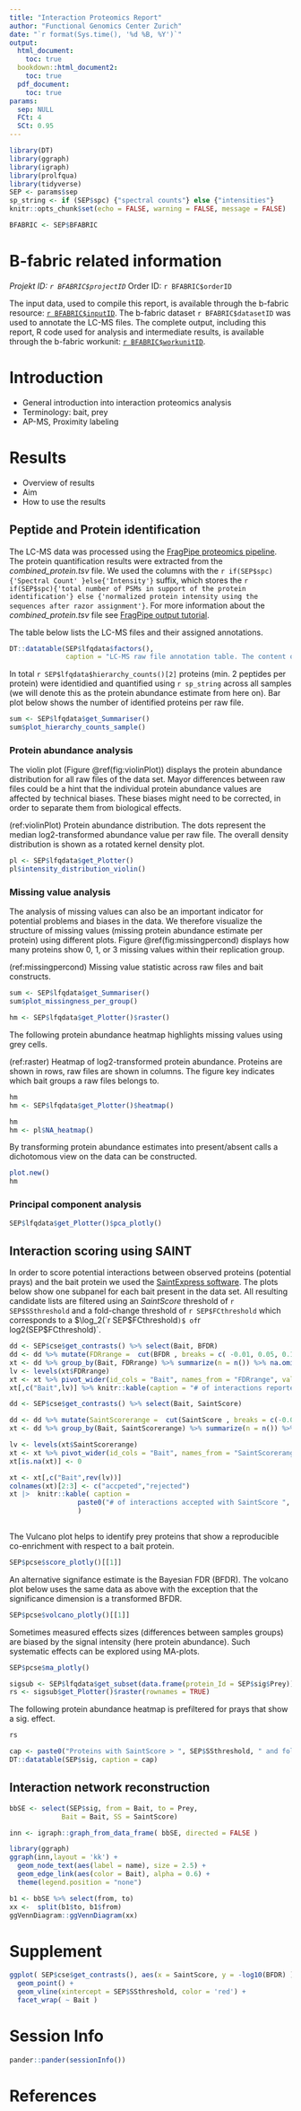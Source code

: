 ```yaml
---
title: "Interaction Proteomics Report"
author: "Functional Genomics Center Zurich"
date: "`r format(Sys.time(), '%d %B, %Y')`"
output:
  html_document:
    toc: true
  bookdown::html_document2:
    toc: true
  pdf_document: 
    toc: true
params:
  sep: NULL
  FCt: 4
  SCt: 0.95 
---
```


```r
library(DT)
library(ggraph)
library(igraph)
library(prolfqua)
library(tidyverse)
SEP <- params$sep
sp_string <- if (SEP$spc) {"spectral counts"} else {"intensities"}
knitr::opts_chunk$set(echo = FALSE, warning = FALSE, message = FALSE)

BFABRIC <- SEP$BFABRIC
```


# B-fabric related information

*Projekt ID: `r BFABRIC$projectID`
*Order ID: `r BFABRIC$orderID`

The input data, used to compile this report, is available through the b-fabric resource: [`r BFABRIC$inputID`](`r BFABRIC$inputURL`). The b-fabric dataset `r BFABRIC$datasetID` was used to annotate the LC-MS files. The complete output, including this report, R code used for analysis and intermediate results, is available through the b-fabric workunit: [`r BFABRIC$workunitID`](`r BFABRIC$workunitURL`).

# Introduction

- General introduction into interaction proteomics analysis
- Terminology: bait, prey
- AP-MS, Proximity labeling

# Results

- Overview of results
- Aim
- How to use the results

## Peptide and Protein identification

The LC-MS data was processed using the [FragPipe proteomics pipeline](https://fragpipe.nesvilab.org/). The protein quantification results were extracted from the _combined_protein.tsv_ file.  We used the columns with the `r if(SEP$spc){'Spectral Count' }else{'Intensity'}` suffix, which stores the `r if(SEP$spc){'total number of PSMs in support of the protein identification'} else {'normalized protein intensity using the sequences after razor assignment'}`. For more information about the _combined_protein.tsv_ file see [FragPipe output tutorial]( https://fragpipe.nesvilab.org/docs/tutorial_fragpipe_outputs.html#combined_proteintsv).

The table below lists the LC-MS files and their assigned annotations.

```r
DT::datatable(SEP$lfqdata$factors(),
              caption = "LC-MS raw file annotation table. The content of the sampleName column is used as a short form plot label and constructed from the CorT and bait attributes. CorT indicates if a raw file was assigned to the control group (C) or to the treatment group (T). The bait protein name is shown in the bait column. It should follow the <name>_<condition> pattern.")
```

In total `r SEP$lfqdata$hierarchy_counts()[2]` proteins (min. 2 peptides per protein) were identidied and quantified using `r sp_string` across all samples (we will denote this as the protein abundance estimate from here on). Bar plot below shows the number of identified proteins per raw file.

```r
sum <- SEP$lfqdata$get_Summariser()
sum$plot_hierarchy_counts_sample()

```

### Protein abundance analysis

The violin plot (Figure \@ref(fig:violinPlot)) displays the protein abundance distribution for all raw files of the data set. Mayor differences between raw files could be a hint that the individual protein abundance values are affected by technical biases. These biases might need to be corrected, in order to separate them from biological effects.

(ref:violinPlot) Protein abundance distribution. The dots represent the median log2-transformed abundance value per raw file.
The overall density distribution is shown as a rotated kernel density plot.


```r
pl <- SEP$lfqdata$get_Plotter()
pl$intensity_distribution_violin()
```

### Missing value analysis

The analysis of missing values can also be an important indicator for potential problems and biases in the data. We therefore visualize the structure of missing values (missing protein abundance estimate per protein) using different plots. Figure \@ref(fig:missingpercond) displays how many proteins show 0, 1, or 3 missing values within their replication group.

(ref:missingpercond) Missing value statistic across raw files and bait constructs. 

```r
sum <- SEP$lfqdata$get_Summariser()
sum$plot_missingness_per_group()

```


```r
hm <- SEP$lfqdata$get_Plotter()$raster()
```

The following protein abundance heatmap highlights missing values using grey cells.


(ref:raster) Heatmap of log2-transformed protein abundance. Proteins are shown in rows, raw files are shown in columns. The figure key indicates which bait groups a raw files belongs to.
```r
hm
hm <- SEP$lfqdata$get_Plotter()$heatmap()
```


```r
hm
hm <- pl$NA_heatmap()
```

By transforming protein abundance estimates into present/absent calls a dichotomous view on the data can be constructed.

```r
plot.new()
hm
```

### Principal component analysis

```r
SEP$lfqdata$get_Plotter()$pca_plotly()
```


## Interaction scoring using SAINT

In order to score potential interactions between observed proteins (potential prays) and the bait protein we used the [SaintExpress software](http://saint-apms.sourceforge.net/Main.html). The plots below show one subpanel for each bait present in the data set. All resulting candidate lists are filtered using an _SaintScore_ threshold of `r SEP$SSthreshold` and a fold-change threshold of `r SEP$FCthreshold` which corresponds to a $\log_2(`r SEP$FCthreshold`)$ of `r log2(SEP$FCthreshold)`.

```r
dd <- SEP$cse$get_contrasts() %>% select(Bait, BFDR)
dd <- dd %>% mutate(FDRrange =  cut(BFDR , breaks = c( -0.01, 0.05, 0.1, 0.25, 1)) )
xt <- dd %>% group_by(Bait, FDRrange) %>% summarize(n = n()) %>% na.omit()
lv <- levels(xt$FDRrange)
xt <- xt %>% pivot_wider(id_cols = "Bait", names_from = "FDRrange", values_from = n)
xt[,c("Bait",lv)] %>% knitr::kable(caption = "# of interactions reported with FDR < 0.05; < 0.1; < 0.25; < 1.")

```

```r
dd <- SEP$cse$get_contrasts() %>% select(Bait, SaintScore)

dd <- dd %>% mutate(SaintScorerange =  cut(SaintScore , breaks = c(-0.01, SEP$SSthreshold, 1)))
xt <- dd %>% group_by(Bait, SaintScorerange) %>% summarize(n = n()) %>% na.omit()

lv <- levels(xt$SaintScorerange)
xt <- xt %>% pivot_wider(id_cols = "Bait", names_from = "SaintScorerange", values_from = n)
xt[is.na(xt)] <- 0

xt <- xt[,c("Bait",rev(lv))]
colnames(xt)[2:3] <- c("accpeted","rejected")
xt |>  knitr::kable( caption =
                 paste0("# of interactions accepted with SaintScore ", SEP$SSthreshold,".")
                 )
               
```

The Vulcano plot helps to identify prey proteins that show a reproducible co-enrichment with respect to a bait protein.

```r
SEP$pcse$score_plotly()[[1]]
```

An alternative signifance estimate is the Bayesian FDR (BFDR). The volcano plot below uses the same data as above with the exception that the significance dimension is a transformed BFDR.

```r
SEP$pcse$volcano_plotly()[[1]]
```

Sometimes measured effects sizes (differences between samples groups) are biased by the signal intensity (here protein abundance). Such systematic effects can be explored using MA-plots. 

```r
SEP$pcse$ma_plotly()
```


```r
sigsub <- SEP$lfqdata$get_subset(data.frame(protein_Id = SEP$sig$Prey))
rs <- sigsub$get_Plotter()$raster(rownames = TRUE)

```

The following protein abundance heatmap is prefiltered for prays that show a sig. effect.

```r
rs
```

```r
cap <- paste0("Proteins with SaintScore > ", SEP$SSthreshold, " and foldchange > ", SEP$FCthreshold, ".")
DT::datatable(SEP$sig, caption = cap)
```

## Interaction network reconstruction

```r
bbSE <- select(SEP$sig, from = Bait, to = Prey, 
             Bait = Bait, SS = SaintScore)

inn <- igraph::graph_from_data_frame( bbSE, directed = FALSE )

library(ggraph)
ggraph(inn,layout = 'kk') +
  geom_node_text(aes(label = name), size = 2.5) +
  geom_edge_link(aes(color = Bait), alpha = 0.6) + 
  theme(legend.position = "none")

```

```r
b1 <- bbSE %>% select(from, to)
xx <-  split(b1$to, b1$from)
ggVennDiagram::ggVennDiagram(xx)

```


# Supplement

```r

ggplot( SEP$cse$get_contrasts(), aes(x = SaintScore, y = -log10(BFDR) ) ) +
  geom_point() +
  geom_vline(xintercept = SEP$SSthreshold, color = 'red') +
  facet_wrap( ~ Bait )

```

# Session Info

```r
pander::pander(sessionInfo())
```

# References
